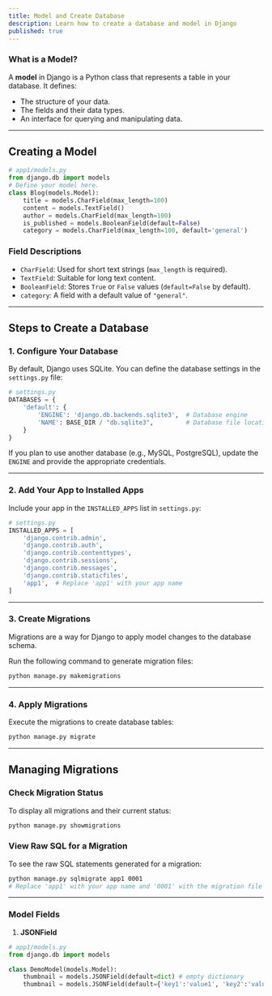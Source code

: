 ```yaml
---
title: Model and Create Database
description: Learn how to create a database and model in Django
published: true
---
```


### **What is a Model?**
A **model** in Django is a Python class that represents a table in your database. It defines:
- The structure of your data.
- The fields and their data types.
- An interface for querying and manipulating data.

---

## **Creating a Model**

```python
# app1/models.py
from django.db import models
# Define your model here.
class Blog(models.Model):
    title = models.CharField(max_length=100)
    content = models.TextField()
    author = models.CharField(max_length=100)
    is_published = models.BooleanField(default=False)
    category = models.CharField(max_length=100, default='general')
```

### **Field Descriptions**
- `CharField`: Used for short text strings (`max_length` is required).
- `TextField`: Suitable for long text content.
- `BooleanField`: Stores `True` or `False` values (`default=False` by default).
- `category`: A field with a default value of `"general"`.

---

## **Steps to Create a Database**

### 1. **Configure Your Database**
By default, Django uses SQLite. You can define the database settings in the `settings.py` file:

```python
# settings.py
DATABASES = {
    'default': {
        'ENGINE': 'django.db.backends.sqlite3',  # Database engine
        'NAME': BASE_DIR / "db.sqlite3",         # Database file location
    }
}
```

If you plan to use another database (e.g., MySQL, PostgreSQL), update the `ENGINE` and provide the appropriate credentials.

---

### 2. **Add Your App to Installed Apps**
Include your app in the `INSTALLED_APPS` list in `settings.py`:

```python
# settings.py
INSTALLED_APPS = [
    'django.contrib.admin',
    'django.contrib.auth',
    'django.contrib.contenttypes',
    'django.contrib.sessions',
    'django.contrib.messages',
    'django.contrib.staticfiles',
    'app1',  # Replace 'app1' with your app name
]
```

---

### 3. **Create Migrations**
Migrations are a way for Django to apply model changes to the database schema.

Run the following command to generate migration files:
```bash
python manage.py makemigrations
```

---

### 4. **Apply Migrations**
Execute the migrations to create database tables:
```bash
python manage.py migrate
```

---

## **Managing Migrations**

### **Check Migration Status**
To display all migrations and their current status:
```bash
python manage.py showmigrations
```

### **View Raw SQL for a Migration**
To see the raw SQL statements generated for a migration:
```bash
python manage.py sqlmigrate app1 0001
# Replace 'app1' with your app name and '0001' with the migration file number.
```
---

### **Model Fields**

1. **JSONField**

```python
# app1/models.py
from django.db import models

class DemoModel(models.Model):
    thumbnail = models.JSONField(default=dict) # empty dictionary 
    thumbnail = models.JSONField(default={'key1':'value1', 'key2':'value2'}) # dictionary with key-value pairs
```
